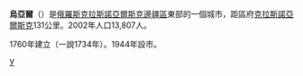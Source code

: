 '''烏亞爾'''（{{lang|ru|Уяр}}）是[[俄羅斯|俄羅斯]][[克拉斯諾亞爾斯克邊疆區|克拉斯諾亞爾斯克邊疆區]]東部的一個城市，距區府[[克拉斯諾亞爾斯克|克拉斯諾亞爾斯克]]131公里。2002年人口13,807人。

1760年建立（一說1734年）。1944年設市。
{{coord|56|12|N|89|31|E|display=title}}
{{克拉斯諾亞爾斯克邊疆區城市}}
[[Category:克拉斯諾亞爾斯克邊疆區城市|У]]